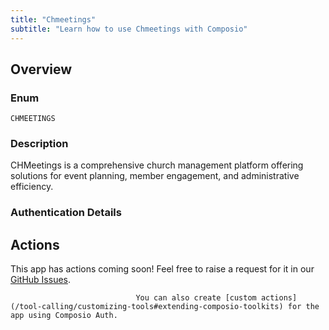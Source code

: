 ```yaml
---
title: "Chmeetings"
subtitle: "Learn how to use Chmeetings with Composio"
---
```



## Overview

### Enum
`CHMEETINGS`

### Description
CHMeetings is a comprehensive church management platform offering
    solutions for event planning, member engagement, and administrative
    efficiency.

### Authentication Details

<Accordion title="API_KEY">
<ParamField path="api_key" type="string" required={true}>
</ParamField>

<ParamField path="base_url" type="string" default="https://api.chmeetings.com/v1">
</ParamField>

</Accordion>


## Actions

This app has actions coming soon! Feel free to raise a request for it in our [GitHub Issues](https://github.com/ComposioHQ/composio/issues).
                                
                                You can also create [custom actions](/tool-calling/customizing-tools#extending-composio-toolkits) for the app using Composio Auth.